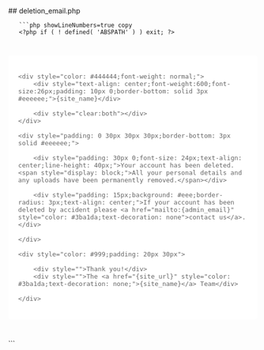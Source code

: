 

<div class="phpdocumentor-element -file">
    ## deletion_email.php

        

    
       ```php showLineNumbers=true copy
       <?php if ( ! defined( 'ABSPATH' ) ) exit; ?>

<div style="max-width: 560px;padding: 20px;background: #ffffff;border-radius: 5px;margin:40px auto;font-family: Open Sans,Helvetica,Arial;font-size: 15px;color: #666;">

	<div style="color: #444444;font-weight: normal;">
		<div style="text-align: center;font-weight:600;font-size:26px;padding: 10px 0;border-bottom: solid 3px #eeeeee;">{site_name}</div>
		
		<div style="clear:both"></div>
	</div>
	
	<div style="padding: 0 30px 30px 30px;border-bottom: 3px solid #eeeeee;">

		<div style="padding: 30px 0;font-size: 24px;text-align: center;line-height: 40px;">Your account has been deleted.<span style="display: block;">All your personal details and any uploads have been permanently removed.</span></div>
		
		<div style="padding: 15px;background: #eee;border-radius: 3px;text-align: center;">If your account has been deleted by accident please <a href="mailto:{admin_email}" style="color: #3ba1da;text-decoration: none">contact us</a>.</div>
		
	</div>
	
	<div style="color: #999;padding: 20px 30px">
		
		<div style="">Thank you!</div>
		<div style="">The <a href="{site_url}" style="color: #3ba1da;text-decoration: none;">{site_name}</a> Team</div>
		
	</div>

</div>
       ```
</div>
